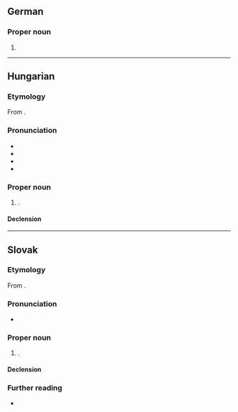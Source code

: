 ==German==

===Proper noun===
{{head|de|proper noun}}

# {{given name|de|female|var=Bianca}}

----

==Hungarian==
{{wikipedia|lang=hu}}

===Etymology===
From {{der|hu|it|Bianca}}.

===Pronunciation===
* {{hu-IPA}}
* {{audio|hu|Hu-Bianka.ogg|Audio}}
* {{hyphenation|hu|Bi|an|ka}}
* {{rhymes|hu|kɒ|s=3}}

===Proper noun===
{{head|hu|proper noun}}

# {{given name|hu|female}}.

====Declension====
{{hu-infl-nom|Bianká|o}}{{hu-pos-tok|Bianká}}

----

==Slovak==

===Etymology===
From {{der|sk|it|Bianca}}.

===Pronunciation===
* {{IPA|sk|/ˈbi̯aŋka/}}

===Proper noun===
{{sk-proper noun|g=f|gen=Bianky|pl=Bianky|decl=žena}}

# {{given name|sk|female}}.

====Declension====
{{sk-decl-noun|Bianka|Bianky|Bianke|Bianku|Bianke|Biankou|Bianky|Bianok|Biankám|Bianky|Biankách|Biankami}}

===Further reading===
* {{R:SDK}}